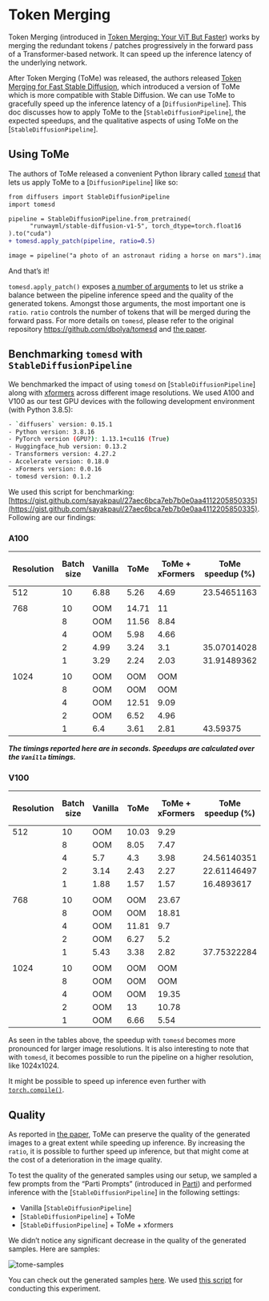 <!--Copyright 2023 The HuggingFace Team. All rights reserved.

Licensed under the Apache License, Version 2.0 (the "License"); you may not use this file except in compliance with
the License. You may obtain a copy of the License at

http://www.apache.org/licenses/LICENSE-2.0

Unless required by applicable law or agreed to in writing, software distributed under the License is distributed on
an "AS IS" BASIS, WITHOUT WARRANTIES OR CONDITIONS OF ANY KIND, either express or implied. See the License for the
specific language governing permissions and limitations under the License.
-->

# Token Merging

Token Merging (introduced in [Token Merging: Your ViT But Faster](https://arxiv.org/abs/2210.09461)) works by merging the redundant tokens / patches progressively in the forward pass of a Transformer-based network. It can speed up the inference latency of the underlying network.

After Token Merging (ToMe) was released, the authors released [Token Merging for Fast Stable Diffusion](https://arxiv.org/abs/2303.17604), which introduced a version of ToMe which is more compatible with Stable Diffusion. We can use ToMe to gracefully speed up the inference latency of a [`DiffusionPipeline`]. This doc discusses how to apply ToMe to the [`StableDiffusionPipeline`], the expected speedups, and the qualitative aspects of using ToMe on the [`StableDiffusionPipeline`]. 

## Using ToMe

The authors of ToMe released a convenient Python library called [`tomesd`](https://github.com/dbolya/tomesd) that lets us apply ToMe to a [`DiffusionPipeline`] like so:

```diff
from diffusers import StableDiffusionPipeline
import tomesd

pipeline = StableDiffusionPipeline.from_pretrained(
      "runwayml/stable-diffusion-v1-5", torch_dtype=torch.float16
).to("cuda")
+ tomesd.apply_patch(pipeline, ratio=0.5)

image = pipeline("a photo of an astronaut riding a horse on mars").images[0]
```

And that’s it! 

`tomesd.apply_patch()` exposes [a number of arguments](https://github.com/dbolya/tomesd#usage) to let us strike a balance between the pipeline inference speed and the quality of the generated tokens. Amongst those arguments, the most important one is `ratio`. `ratio` controls the number of tokens that will be merged during the forward pass. For more details on `tomesd`, please refer to the original repository https://github.com/dbolya/tomesd and [the paper](https://arxiv.org/abs/2303.17604). 

## Benchmarking `tomesd` with `StableDiffusionPipeline`

We benchmarked the impact of using `tomesd` on [`StableDiffusionPipeline`] along with [xformers](https://huggingface.co/docs/diffusers/optimization/xformers) across different image resolutions. We used A100 and V100 as our test GPU devices with the following development environment (with Python 3.8.5):

```bash
- `diffusers` version: 0.15.1
- Python version: 3.8.16
- PyTorch version (GPU?): 1.13.1+cu116 (True)
- Huggingface_hub version: 0.13.2
- Transformers version: 4.27.2
- Accelerate version: 0.18.0
- xFormers version: 0.0.16
- tomesd version: 0.1.2
```

We used this script for benchmarking: [https://gist.github.com/sayakpaul/27aec6bca7eb7b0e0aa4112205850335](https://gist.github.com/sayakpaul/27aec6bca7eb7b0e0aa4112205850335). Following are our findings: 

### A100

| Resolution | Batch size | Vanilla | ToMe | ToMe + xFormers | ToMe speedup (%) | ToMe + xFormers speedup (%) |
| --- | --- | --- | --- | --- | --- | --- |
| 512 | 10 | 6.88 | 5.26 | 4.69 | 23.54651163 | 31.83139535 |
|  |  |  |  |  |  |  |
| 768 | 10 | OOM | 14.71 | 11 |  |  |
|  | 8 | OOM | 11.56 | 8.84 |  |  |
|  | 4 | OOM | 5.98 | 4.66 |  |  |
|  | 2 | 4.99 | 3.24 | 3.1 | 35.07014028 | 37.8757515 |
|  | 1 | 3.29 | 2.24 | 2.03 | 31.91489362 | 38.29787234 |
|  |  |  |  |  |  |  |
| 1024 | 10 | OOM | OOM | OOM |  |  |
|  | 8 | OOM | OOM | OOM |  |  |
|  | 4 | OOM | 12.51 | 9.09 |  |  |
|  | 2 | OOM | 6.52 | 4.96 |  |  |
|  | 1 | 6.4 | 3.61 | 2.81 | 43.59375 | 56.09375 |

***The timings reported here are in seconds. Speedups are calculated over the `Vanilla` timings.*** 

### V100

| Resolution | Batch size | Vanilla | ToMe | ToMe + xFormers | ToMe speedup (%) | ToMe + xFormers speedup (%) |
| --- | --- | --- | --- | --- | --- | --- |
| 512 | 10 | OOM | 10.03 | 9.29 |  |  |
|  | 8 | OOM | 8.05 | 7.47 |  |  |
|  | 4 | 5.7 | 4.3 | 3.98 | 24.56140351 | 30.1754386 |
|  | 2 | 3.14 | 2.43 | 2.27 | 22.61146497 | 27.70700637 |
|  | 1 | 1.88 | 1.57 | 1.57 | 16.4893617 | 16.4893617 |
|  |  |  |  |  |  |  |
| 768 | 10 | OOM | OOM | 23.67 |  |  |
|  | 8 | OOM | OOM | 18.81 |  |  |
|  | 4 | OOM | 11.81 | 9.7 |  |  |
|  | 2 | OOM | 6.27 | 5.2 |  |  |
|  | 1 | 5.43 | 3.38 | 2.82 | 37.75322284 | 48.06629834 |
|  |  |  |  |  |  |  |
| 1024 | 10 | OOM | OOM | OOM |  |  |
|  | 8 | OOM | OOM | OOM |  |  |
|  | 4 | OOM | OOM | 19.35 |  |  |
|  | 2 | OOM | 13 | 10.78 |  |  |
|  | 1 | OOM | 6.66 | 5.54 |  |  |

As seen in the tables above, the speedup with `tomesd` becomes more pronounced for larger image resolutions. It is also interesting to note that with `tomesd`, it becomes possible to run the pipeline on a higher resolution, like 1024x1024. 

It might be possible to speed up inference even further with [`torch.compile()`](https://huggingface.co/docs/diffusers/optimization/torch2.0). 

## Quality

As reported in [the paper](https://arxiv.org/abs/2303.17604), ToMe can preserve the quality of the generated images to a great extent while speeding up inference. By increasing the `ratio`, it is possible to further speed up inference, but that might come at the cost of a deterioration in the image quality. 

To test the quality of the generated samples using our setup, we sampled a few prompts from the “Parti Prompts” (introduced in [Parti](https://parti.research.google/)) and performed inference with the [`StableDiffusionPipeline`] in the following settings:

- Vanilla [`StableDiffusionPipeline`]
- [`StableDiffusionPipeline`] + ToMe
- [`StableDiffusionPipeline`] + ToMe + xformers

We didn’t notice any significant decrease in the quality of the generated samples. Here are samples: 

![tome-samples](https://huggingface.co/datasets/diffusers/docs-images/resolve/main/tome/tome_samples.png)

You can check out the generated samples [here](https://wandb.ai/sayakpaul/tomesd-results/runs/23j4bj3i?workspace=). We used [this script](https://gist.github.com/sayakpaul/8cac98d7f22399085a060992f411ecbd) for conducting this experiment.